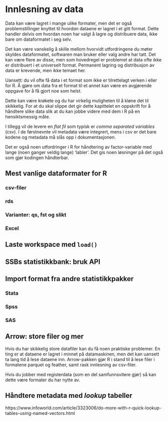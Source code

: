 # Innlesning av data

Data kan være lagret i mange ulike formater, men det er også problemstillinger knyttet til *hvordan* dataene er lagret i et gitt format. Dette handler delvis om hvordan noen har valgt å lagre og distribuere data, ikke bare om dataformatet i seg selv. 

Det kan være vanskelig å skille mellom hvorvidt utfordringene du møter skyldes dataformatet, softwaren man bruker eller valg andre har tatt. Det kan være flere av disse, men som hovedregel er problemet at data ofte ikke er distribuert i et universelt format. Permanent lagring og distribusjon av data er krevende, men ikke temaet her. 


Uansett: du vil ofte få data i et format som ikke er tilrettelagt verken i eller for R. Å gjøre om data fra et format til et annet kan være en avgjørende oppgave for å få gjort noe som helst. 

Dette kan være krøkete og du har virkelig muligheten til å kløne det til skikkelig. For at du skal slippe det gir dette kapittelet en oppskrift for å håndtere slike data slik at du kan jobbe videre med dem i R på en hensiktsmessig måte. 


I tillegg vil de levere en *flat fil* som typisk er *comma separated variables* (csv). I de førstnevnte vil metadata være integrert, mens i csv er det bare kodene og metadata må slås opp i dokumentasjonen. 

Det er også noen utfordringer i R for håndtering av factor-variable med lange (noen ganger veldig lange) 'labler'. Det gis noen løsninger på det også som gjør kodingen håndterbar. 



## Mest vanlige dataformater for R

### csv-filer 


### rds


### Varianter: qs, fst og slikt 


### Excel



## Laste workspace med `load()` 



## SSBs statistikkbank: bruk API



## Import format fra andre statistikkpakker 


### Stata


### Spss


### SAS 



## Arrow: store filer og mer
Hvis du har skikkelig store datafiler kan du få noen praktiske problemer. En ting er at dataene er lagret i minnet på datamaskinen, men det kan uansett ta lang tid å lese dataene inn. Arrow-pakken gjør R i stand til å lese filer i formatene parquet og feather, samt rask innlesning av csv-filer.  

Hvis du jobber med registerdata (som en del samfunnsvitere gjør) så kan dette være formater du har nytte av. 



## Håndtere metadata med *lookup* tabeller

https://www.infoworld.com/article/3323006/do-more-with-r-quick-lookup-tables-using-named-vectors.html


